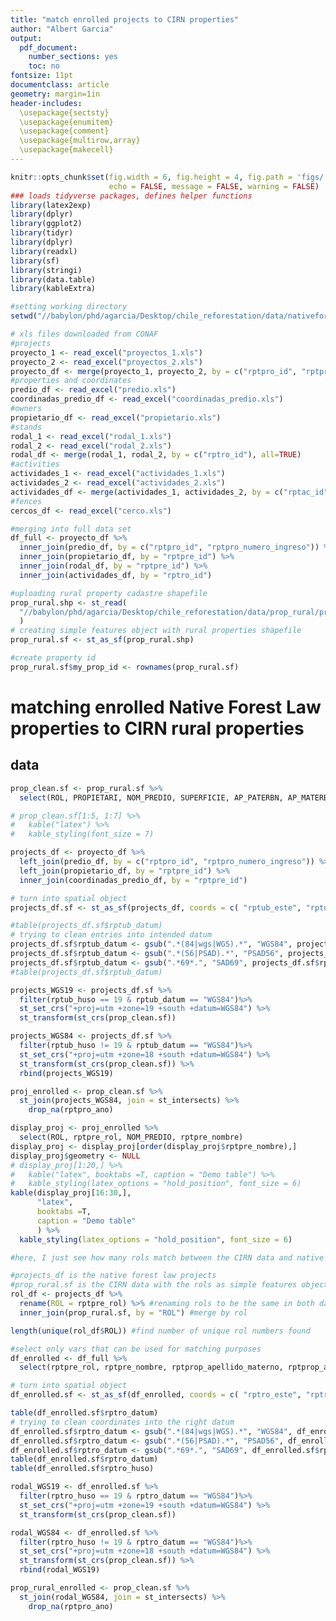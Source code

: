 ```yaml
---
title: "match enrolled projects to CIRN properties"
author: "Albert Garcia"
output:
  pdf_document:
    number_sections: yes
    toc: no
fontsize: 11pt    
documentclass: article
geometry: margin=1in
header-includes: 
  \usepackage{sectsty}
  \usepackage{enumitem}
  \usepackage{comment}
  \usepackage{multirow,array}
  \usepackage{makecell}
---
```


``` r
knitr::opts_chunk$set(fig.width = 6, fig.height = 4, fig.path = 'figs/',
                      echo = FALSE, message = FALSE, warning = FALSE)
### loads tidyverse packages, defines helper functions
library(latex2exp)
library(dplyr)
library(ggplot2)
library(tidyr)
library(dplyr)
library(readxl)
library(sf)
library(stringi)
library(data.table)
library(kableExtra)

```

``` r
#setting working directory
setwd("//babylon/phd/agarcia/Desktop/chile_reforestation/data/nativeforestlaw")

# xls files downloaded from CONAF
#projects
proyecto_1 <- read_excel("proyectos_1.xls")
proyecto_2 <- read_excel("proyectos_2.xls")
proyecto_df <- merge(proyecto_1, proyecto_2, by = c("rptpro_id", "rptpro_numero_ingreso"), all=TRUE)
#properties and coordinates
predio_df <- read_excel("predio.xls")
coordinadas_predio_df <- read_excel("coordinadas_predio.xls")
#owners
propietario_df <- read_excel("propietario.xls")
#stands
rodal_1 <- read_excel("rodal_1.xls")
rodal_2 <- read_excel("rodal_2.xls")
rodal_df <- merge(rodal_1, rodal_2, by = c("rptro_id"), all=TRUE)
#activities
actividades_1 <- read_excel("actividades_1.xls")
actividades_2 <- read_excel("actividades_2.xls")
actividades_df <- merge(actividades_1, actividades_2, by = c("rptac_id"), all=TRUE)
#fences
cercos_df <- read_excel("cerco.xls")

#merging into full data set
df_full <- proyecto_df %>%
  inner_join(predio_df, by = c("rptpro_id", "rptpro_numero_ingreso")) %>%
  inner_join(propietario_df, by = "rptpre_id") %>%
  inner_join(rodal_df, by = "rptpre_id") %>%
  inner_join(actividades_df, by = "rptro_id")

#uploading rural property cadastre shapefile
prop_rural.shp <- st_read(
  "//babylon/phd/agarcia/Desktop/chile_reforestation/data/prop_rural/prop_rural.shp"
  )
# creating simple features object with rural properties shapefile
prop_rural.sf <- st_as_sf(prop_rural.shp)

#create property id
prop_rural.sf$my_prop_id <- rownames(prop_rural.sf)
```

# matching enrolled Native Forest Law properties to CIRN rural properties

## data

``` r

prop_clean.sf <- prop_rural.sf %>%
  select(ROL, PROPIETARI, NOM_PREDIO, SUPERFICIE, AP_PATERBN, AP_MATERBN, NOMBRESBN, my_prop_id)

# prop_clean.sf[1:5, 1:7] %>%
#   kable("latex") %>%
#   kable_styling(font_size = 7)
```
``` r


projects_df <- proyecto_df %>%
  left_join(predio_df, by = c("rptpro_id", "rptpro_numero_ingreso")) %>%
  left_join(propietario_df, by = "rptpre_id") %>%
  inner_join(coordinadas_predio_df, by = "rptpre_id")

# turn into spatial object
projects_df.sf <- st_as_sf(projects_df, coords = c( "rptub_este", "rptub_norte"), na.fail = FALSE)

#table(projects_df.sf$rptub_datum)
# trying to clean entries into intended datum
projects_df.sf$rptub_datum <- gsub(".*(84|wgs|WGS).*", "WGS84", projects_df.sf$rptub_datum)
projects_df.sf$rptub_datum <- gsub(".*(56|PSAD).*", "PSAD56", projects_df.sf$rptub_datum)
projects_df.sf$rptub_datum <- gsub(".*69*.", "SAD69", projects_df.sf$rptub_datum)
#table(projects_df.sf$rptub_datum)

projects_WGS19 <- projects_df.sf %>%
  filter(rptub_huso == 19 & rptub_datum == "WGS84")%>%
  st_set_crs("+proj=utm +zone=19 +south +datum=WGS84") %>%
  st_transform(st_crs(prop_clean.sf))

projects_WGS84 <- projects_df.sf %>%
  filter(rptub_huso != 19 & rptub_datum == "WGS84")%>%
  st_set_crs("+proj=utm +zone=18 +south +datum=WGS84") %>%
  st_transform(st_crs(prop_clean.sf)) %>%
  rbind(projects_WGS19)

proj_enrolled <- prop_clean.sf %>%
  st_join(projects_WGS84, join = st_intersects) %>%
    drop_na(rptpro_ano)

```

``` r
display_proj <- proj_enrolled %>%
  select(ROL, rptpre_rol, NOM_PREDIO, rptpre_nombre)
display_proj <- display_proj[order(display_proj$rptpre_nombre),]
display_proj$geometry <- NULL
# display_proj[1:20,] %>%
#   kable("latex", booktabs =T, caption = "Demo table") %>%
#   kable_styling(latex_options = "hold_position", font_size = 6)
kable(display_proj[16:30,], 
      "latex", 
      booktabs =T, 
      caption = "Demo table"
      ) %>%
  kable_styling(latex_options = "hold_position", font_size = 6)

```

``` r
#here, I just see how many rols match between the CIRN data and native forest law data

#projects_df is the native forest law projects 
#prop_rural.sf is the CIRN data with the rols as simple features object
rol_df <- projects_df %>%
  rename(ROL = rptpre_rol) %>% #renaming rols to be the same in both datasets
  inner_join(prop_rural.sf, by = "ROL") #merge by rol

length(unique(rol_df$ROL)) #find number of unique rol numbers found

```




``` r

#select only vars that can be used for matching purposes
df_enrolled <- df_full %>%
  select(rptpre_rol, rptpre_nombre, rptprop_apellido_materno, rptprop_apellido_paterno, rptprop_nombre, rptpre_provincia, rptpre_comuna, rptpre_region, rptpro_ano, rptro_norte, rptro_este, rptro_datum, rptro_huso)

# turn into spatial object
df_enrolled.sf <- st_as_sf(df_enrolled, coords = c( "rptro_este", "rptro_norte"), na.fail = FALSE)

table(df_enrolled.sf$rptro_datum)
# trying to clean coordinates into the right datum
df_enrolled.sf$rptro_datum <- gsub(".*(84|wgs|WGS).*", "WGS84", df_enrolled.sf$rptro_datum)
df_enrolled.sf$rptro_datum <- gsub(".*(56|PSAD).*", "PSAD56", df_enrolled.sf$rptro_datum)
df_enrolled.sf$rptro_datum <- gsub(".*69*.", "SAD69", df_enrolled.sf$rptro_datum)
table(df_enrolled.sf$rptro_datum)
table(df_enrolled.sf$rptro_huso)

rodal_WGS19 <- df_enrolled.sf %>%
  filter(rptro_huso == 19 & rptro_datum == "WGS84")%>%
  st_set_crs("+proj=utm +zone=19 +south +datum=WGS84") %>%
  st_transform(st_crs(prop_clean.sf))

rodal_WGS84 <- df_enrolled.sf %>%
  filter(rptro_huso != 19 & rptro_datum == "WGS84")%>%
  st_set_crs("+proj=utm +zone=18 +south +datum=WGS84") %>%
  st_transform(st_crs(prop_clean.sf)) %>%
  rbind(rodal_WGS19)

prop_rural_enrolled <- prop_clean.sf %>%
  st_join(rodal_WGS84, join = st_intersects) %>%
    drop_na(rptpro_ano)

```
